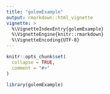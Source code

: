 ```yaml
---
title: "golemExample"
output: rmarkdown::html_vignette
vignette: >
  %\VignetteIndexEntry{golemExample}
  %\VignetteEngine{knitr::rmarkdown}
  %\VignetteEncoding{UTF-8}
---
```


```r
knitr::opts_chunk$set(
  collapse = TRUE,
  comment = "#>"
)
```

```r
library(golemExample)
```
